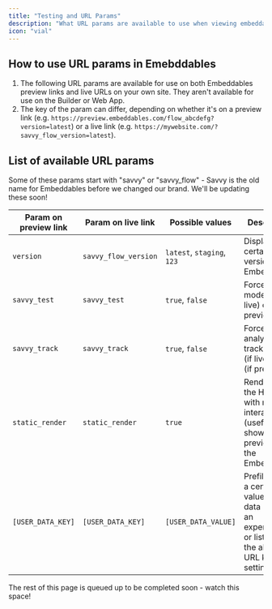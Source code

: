 ```yaml
---
title: "Testing and URL Params"
description: "What URL params are available to use when viewing embeddables"
icon: "vial"
---
```


## How to use URL params in Emebddables

1. The following URL params are available for use on both Embeddables preview links and live URLs on your own site. They aren't available for use on the Builder or Web App.
2. The key of the param can differ, depending on whether it's on a preview link (e.g. `https://preview.embeddables.com/flow_abcdefg?version=latest`) or a live link (e.g. `https://mywebsite.com/?savvy_flow_version=latest`).

## List of available URL params

<Info>
  Some of these params start with "savvy" or "savvy_flow" - Savvy is the old
  name for Embeddables before we changed our brand. We'll be updating these
  soon!
</Info>

| Param on preview link | Param on live link   | Possible values            | Description                                                                                                        |
| --------------------- | -------------------- | -------------------------- | ------------------------------------------------------------------------------------------------------------------ |
| `version`             | `savvy_flow_version` | `latest`, `staging`, `123` | Display a certain version of the Embeddable                                                                        |
| `savvy_test`          | `savvy_test`         | `true`, `false`            | Force test mode on (if live) or off (if preview)                                                                   |
| `savvy_track`         | `savvy_track`        | `true`, `false`            | Force analytics tracking on (if live) or off (if preview)                                                          |
| `static_render`       | `static_render`      | `true`                     | Render only the HTML with no interactivity (useful for showing a preview of the Embeddable)                        |
| `[USER_DATA_KEY]`     | `[USER_DATA_KEY]`    | `[USER_DATA_VALUE]`        | Prefills/forces a certain value in user data (must be an experiment or listed in the allowed URL keys in settings) |

<Note>
  The rest of this page is queued up to be completed soon - watch this space!
</Note>
